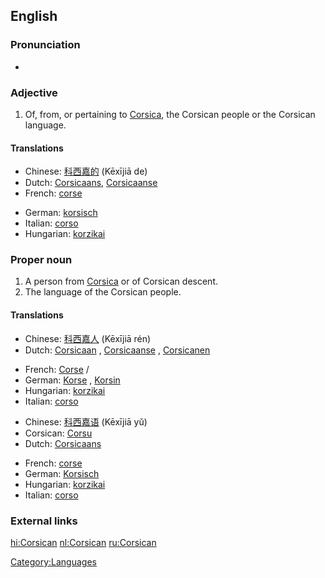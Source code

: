 {{interwiktionary|code=co}}
==English==

===Pronunciation===
*{{audio|en-us-Corsican.ogg|Audio (US)}}

===Adjective===
{{en-adj|-}}

# Of, from, or pertaining to [[Corsica]], the Corsican people or the Corsican language.

{{wikipedia}}

====Translations====
{{top}}
*Chinese: [[科西嘉的]] (Kēxījiā de)
*Dutch: [[Corsicaans]], [[Corsicaanse]]
*French: [[corse]]
{{mid}}
*German: [[korsisch]]
*Italian: [[corso]]
*Hungarian: [[korzikai]]
{{bottom}}

===Proper noun===
{{en-noun|s|-}}

# A person from [[Corsica]] or of Corsican descent.
# The language of the Corsican people.

====Translations====
{{trans-top|person}}
*Chinese: [[科西嘉人]] (Kēxījiā rén)
*Dutch: [[Corsicaan]] {{m}}, [[Corsicaanse]] {{f}}, [[Corsicanen]] {{p}}
{{trans-mid}}
*French: [[Corse]] {{m}}/{{f}}
*German: [[Korse]] {{m}}, [[Korsin]] {{f}}
*Hungarian: [[korzikai]]
*Italian: [[corso]]
{{trans-bottom}}

{{trans-top|language}}
*Chinese: [[科西嘉语]] (Kēxījiā yǔ)
*Corsican: [[Corsu]]
*Dutch: [[Corsicaans]] {{n}}
{{trans-mid}}
*French: [[corse]] {{m}}
*German: [[Korsisch]] {{n}}
*Hungarian: [[korzikai]]
*Italian: [[corso]]
{{trans-bottom}}

===External links===
{{ethnologue|code=cos}}

[[Category:Languages]]

[[hi:Corsican]]
[[nl:Corsican]]
[[ru:Corsican]]